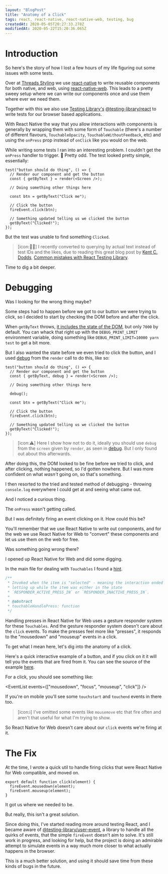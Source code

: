 ```yaml
---
layout: "BlogPost"
title: "Anatomy of a Click"
tags: react, react-native, react-native-web, testing, bug
createdAt: 2020-05-05T20:27:33.278Z
modifiedAt: 2020-05-22T15:20:36.065Z
---
```



# Introduction

So here's the story of how I lost a few hours of my life figuring out some issues with some tests.

Over at [Threads Styling](https://www.threadsstyling.com/) we use [react-native](https://reactnative.dev/) to write reusable components for both native, and web, using [react-native-web](https://github.com/necolas/react-native-web).
This leads to a pretty sweey setup where we can write our components once and use them where ever we need them.

Together with this we also use [Testing Library's](https://testing-library.com/) [@testing-library/react](https://www.npmjs.com/package/@testing-library/react) to write tests for our browser based applications.

With React Native the way that you allow interactions with components is generally by wrapping them with some form of `Touchable` (there's a number of different flavours, `TouchableOpacity`, `TouchableWithoutFeedback`, etc) and using the `onPress` prop instead of `onClick` like you would on the web.

While writing some tests I ran into an interesting problem. I couldn't get the `onPress` handler to trigger. 🤔 Pretty odd. The test looked pretty simple, essentially:

```tsx
test("button should do thing", () => {
  // Render our component and get the button
  const { getByText } = render(<Screen />);

  // Doing something other things here

  const btn = getByText("Click me");

  // Click the button
  fireEvent.click(btn);

  // Something updated telling us we clicked the button
  getByText("Clicked!");
});
```

But the test was unable to find something `Clicked`.

> [icon:👨‍💻] I recently converted to querying by actual text instead of test IDs and the likes, due to reading this great blog post by [Kent C. Dodds](https://twitter.com/kentcdodds/), [Common mistakes with React Testing Library](https://kentcdodds.com/blog/common-mistakes-with-react-testing-library).

Time to dig a bit deeper.

# Debugging

Was I looking for the wrong thing maybe?

Some steps had to happen before we got to our button we were trying to click, so I decided to start by checking the DOM before and after the click.

When `getByText` throws, [it includes the state of the DOM](https://testing-library.com/docs/dom-testing-library/api-helpers#debugging), but only `7000` by default. You can whack that right up with the `DEBUG_PRINT_LIMIT` environment variable, doing something like `DEBUG_PRINT_LIMIT=10000 yarn test` to get a bit more.

But I also wanted the state before we even tried to click the button, and I used [debug](https://testing-library.com/docs/dom-testing-library/api-queries#screendebug) from the `render` call to do this, like so:

```tsx
test("button should do thing", () => {
  // Render our component and get the button
  const { getByText, debug } = render(<Screen />);

  // Doing something other things here

  debug();

  const btn = getByText("Click me");

  // Click the button
  fireEvent.click(btn);

  // Something updated telling us we clicked the button
  getByText("Clicked!");
});
```

> [icon:⚠️] Here I show how not to do it, ideally you should use `debug` from the `screen` given by `render`, as seen in [debug](https://testing-library.com/docs/dom-testing-library/api-queries#screendebug). But I only found out about this afterwards.

After doing this, the DOM looked to be fine before we tried to click, and after clicking, nothing happened, so I'd gotten nowhere. But I was more confident on what _wasn't_ going on, so that's something.

I then resorted to the tried and tested method of debugging - throwing `console.log` everywhere I could get at and seeing what came out.

And I noticed a curious thing.

The `onPress` wasn't getting called.

But I was definitely firing an event clicking on it. How could this be?

You'll remember that we use React Native to write out components, and for the web we use React Native for Web to "convert" these components and let us use them on the web for free.

Was something going wrong there?

I opened up React Native for Web and did some digging.

In the main file for dealing with `Touchables` I found a [hint](https://github.com/necolas/react-native-web/blob/5287044f403d881a13e17f140c5575ce0661587f/packages/react-native-web/src/exports/Touchable/index.js#L608-L615).

```js:Touchable/index.js
/**
 * Invoked when the item is "selected" - meaning the interaction ended by
 * letting up while the item was either in the state
 * `RESPONDER_ACTIVE_PRESS_IN` or `RESPONDER_INACTIVE_PRESS_IN`.
 *
 * @abstract
 * touchableHandlePress: function
 */
```

Handling presses in React Native for Web uses a gesture responder system for these `Touchables`. And the gesture responder system doesn't care about the `click` events. To make the presses feel more like "presses", it responds to the "mousedown" and "mouseup" events in a click.

To get what I mean here, let's dig into the anatomy of a click.

Here's a quick interactive example of a button, and if you click on it it will tell you the events that are fired from it. You can see the source of the example [here](https://github.com/maael/mael/tree/master/components/atoms/EventExample).

<EventExample />

For a click, you should see something like:

<EventList events={["mousedown", "focus", "mouseup", "click"]} />

If you're on mobile you'll see some `touchstart` and `touchend` events in there too.

> [icon:ℹ️] I've omitted some events like `mousemove` etc that fire often and aren't that useful for what I'm trying to show.

So React Native for Web doesn't care about our `click` events we're firing at it.

# The Fix

At the time, I wrote a quick util to handle firing clicks that were React Native for Web compatible, and moved on.

```tsx:react-native-web-click.tsx
export default function click(element) {
  fireEvent.mousedown(element);
  fireEvent.mouseup(element);
}
```

It got us where we needed to be.

But really, this isn't a great solution.

Since doing this, I've started reading more around testing React, and I became aware of [@testing-library/user-event](https://github.com/testing-library/user-event), a library to handle all the quirks of events, that the simple `fireEvent` doesn't aim to solve. It's still work in progress, and looking for help, but the project is doing an admirable attempt to simulate events in a way much more closer to what actually happens in the browser.

This is a much better solution, and using it should save time from these kinds of bugs in the future.

